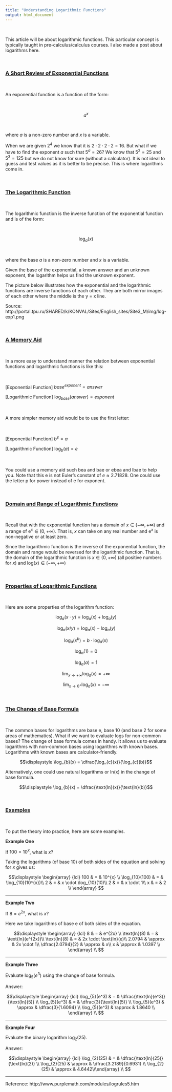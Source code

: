 ```yaml
---
title: "Understanding Logarithmic Functions"
output: html_document
---
```


&nbsp;

This article will be about logarithmic functions. This particular concept is typically taught in pre-calculus/calculus courses. I also made a post about logarithms here.

&nbsp;

### <u>A Short Review of Exponential Functions</u>

&nbsp;

An exponential function is a function of the form:

&nbsp;

$$\displaystyle a^{x}$$

&nbsp;

where $a$ is a non-zero number and $x$ is a variable.

When we are given $2^4$ we know that it is $2 \cdot 2 \cdot 2 \cdot 2 = 16$. But what if we have to find the exponent $a$ such that $5^a = 26$? We know that $5^2 =25$ and $5^3 = 125$ but we do not know for sure (without a calculator). It is not ideal to guess and test values as it is better to be precise. This is where logarithms come in.

&nbsp;

### <u>The Logarithmic Function</u>

&nbsp;

The logarithmic function is the inverse function of the exponential function and is of the form:

&nbsp;

$$\displaystyle \log_a (x)$$

&nbsp;

where the base $a$ is a non-zero number and $x$ is a variable.

Given the base of the exponential, a known answer and an unknown exponent, the logarithm helps us find the unknown exponent.

The picture below illustrates how the exponential and the logarithmic functions are inverse functions of each other. They are both mirror images of each other where the middle is the y = x line.


Source: http://portal.tpu.ru/SHARED/k/KONVAL/Sites/English_sites/Site3_M/img/log-exp1.png

&nbsp;

### <u>A Memory Aid</u>

&nbsp;

In a more easy to understand manner the relation between exponential functions and logarithmic functions is like this:

&nbsp;

[Exponential Function] $base^{exponent} = answer$

[Logarithmic Function] $\log_{base}(answer) = exponent$

&nbsp;

A more simpler memory aid would be to use the first letter:

&nbsp;

[Exponential Function] $b^{e} = a$

[Logarithmic Function] $\log_{b}(a) = e$

&nbsp;

You could use a memory aid such bea and bae or ebea and lbae to help you. Note that this e is not Euler's constant of $e \approx 2.71828$. One could use the letter p for power instead of e for exponent.

&nbsp;

### <u>Domain and Range of Logarithmic Functions</u>

&nbsp;

Recall that with the exponential function has a domain of $x \in (-\infty, +\infty)$ and a range of $\text{e}^{x} \in (0, +\infty)$. That is, $x$ can take on any real number and $\text{e}^{x}$ is non-negative or at least zero.

Since the logarithmic function is the inverse of the exponential function, the domain and range would be reversed for the logarithmic function. That is, the domain of the logarithmic function is $x \in (0, +\infty)$ (all positive numbers for $x$) and $\text{log}(x) \in (- \infty, +\infty)$

&nbsp;

### <u>Properties of Logarithmic Functions</u>

&nbsp;

Here are some properties of the logarithm function:

$$\displaystyle \log_{a}(x \cdot y) = \log_{a}(x) + \log_{a}(y)$$

$$\displaystyle \log_{a}(x / y) = \log_{a}(x) - \log_{a}(y)$$

$$\displaystyle \log_{a}(x^{b}) = b \cdot \log_{a}(x)$$

$$\displaystyle \log_{a}(1) = 0$$

$$\displaystyle \log_{a}(a) = 1$$

$$\displaystyle \lim_{x \rightarrow +\infty} \log_{a}(x) = +\infty$$

$$\displaystyle \lim_{x \rightarrow 0^{+}} \log_{a}(x) = -\infty$$

&nbsp;

### <u>The Change of Base Formula</u>

&nbsp;

The common bases for logarithms are base e, base 10 (and base 2 for some areas of mathematics). What if we want to evaluate logs for non-common bases? The change of base formula comes in handy. It allows us to evaluate logarithms with non-common bases using logarithms with known bases. Logarithms with known bases are calculator-friendly.

$$\displaystyle \log_{b}(x) = \dfrac{\log_{c}(x)}{\log_{c}(b)}$$

Alternatively, one could use natural logarithms or ln(x) in the change of base formula.

$$\displaystyle \log_{b}(x) = \dfrac{\text{ln}(x)}{\text{ln}(b)}$$

&nbsp;

### <u>Examples</u>

&nbsp;

To put the theory into practice, here are some examples.

**Example One**

If $100 = 10^{x}$, what is $x$?

Taking the logarithms (of base 10) of both sides of the equation and solving for $x$ gives us:

$$\displaystyle \begin{array} {lcl} 100 & = & 10^{x} \\ \log_{10}(100) & = & \log_{10}(10^{x})\\ 2 & = & x \cdot \log_{10}(10)\\ 2 & = & x \cdot 1\\ x & = & 2 \\ \end{array} $$

---

**Example Two**

If $8 = e^{2x}$, what is $x$?

Here we take logarithms of base e of both sides of the equation.

$$\displaystyle \begin{array} {lcl} 8 & = & e^{2x} \\ \text{ln}(8) & = & \text{ln}(e^{2x})\\ \text{ln}(8) & = & 2x \cdot \text{ln}(e)\\ 2.0794 & \approx & 2x \cdot 1\\ \dfrac{2.0794}{2} & \approx & x\\ x & \approx & 1.0397 \\ \end{array} \\ $$

---

**Example Three**

Evaluate $\text{log}_{5}(e^3)$ using the change of base formula.

Answer:

$$\displaystyle \begin{array} {lcl} \log_{5}(e^3) & = & \dfrac{\text{ln}(e^3)}{\text{ln}(5)} \\ \log_{5}(e^3) & = & \dfrac{3}{\text{ln}(5)} \\ \log_{5}(e^3) & \approx & \dfrac{3}{1.6094} \\ \log_{5}(e^3) & \approx & 1.8640 \\ \end{array} \\ $$

---

**Example Four**

Evaluate the binary logarithm $\log_{2}(25)$.

Answer:

$$\displaystyle \begin{array} {lcl} \log_{2}(25) & = & \dfrac{\text{ln}(25)}{\text{ln}(2)} \\ \log_{2}(25) & \approx & \dfrac{3.2189}{0.6931} \\ \log_{2}(25) & \approx & 4.6442\\\end{array} \\ $$

---

Reference: http://www.purplemath.com/modules/logrules5.htm